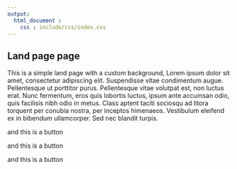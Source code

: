 ```yaml
---
output:
  html_document :
    css : include/css/index.css
---
```


<div class="jumbotron" id="jumbo">
  <h2>Land page page</h2>
  <p>This is a simple land page with a custom background, Lorem ipsum dolor sit amet, consectetur adipiscing elit. Suspendisse vitae condimentum augue. Pellentesque ut porttitor purus. Pellentesque vitae volutpat est, non luctus erat. Nunc fermentum, eros quis lobortis luctus, ipsum ante accumsan odio, quis facilisis nibh odio in metus. Class aptent taciti sociosqu ad litora torquent per conubia nostra, per inceptos himenaeos. Vestibulum eleifend ex in bibendum ullamcorper. Sed nec blandit turpis.</p>
  <p><a class="btn btn-warning btn-lg">and this is a button</a></p>
  <p><a class="btn btn-info btn-lg">and this is a button</a></p>
  <p><a class="btn btn-primary btn-lg">and this is a button</a></p>
</div>
